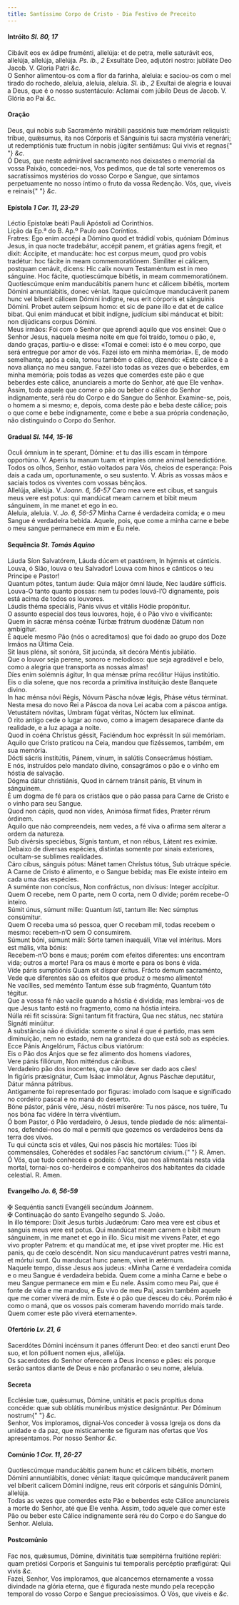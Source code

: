 ```yaml
---
title: Santíssimo Corpo de Cristo - Dia Festivo de Preceito
---
```


<h4 class="text-center">
  Intróito <em>Sl. 80, 17</em>
</h4>
<div class="grid grid-cols-2 gap-5">
  <div class="col-6 dropcaps text-justify">
    Cibávit eos ex ádipe fruménti, allelúja: et de petra, melle saturávit eos,
    allelúja, allelúja, allelúja. <em>Ps. ib., 2</em> Exsultáte Deo, adjutóri
    nostro: jubiláte Deo Jacob. V. Gloria Patri <em>&c.</em>
  </div>
  <div class="col-6 dropcaps text-justify">
    O Senhor alimentou-os com a flor da farinha, aleluia: e saciou-os com o mel
    tirado do rochedo, aleluia, aleluia, aleluia. <em>Sl. ib., 2</em> Exultai de
    alegria e louvai a Deus, que é o nosso sustentáculo: Aclamai com júbilo Deus
    de Jacob. V. Glória ao Pai <em>&c.</em>
  </div>
</div>

<h4 class="text-center">Oração</h4>
<div class="grid grid-cols-2 gap-5">
  <div class="col-6 dropcaps text-justify">
    Deus, qui nobis sub Sacraménto mirábili passiónis tuæ memóriam reliquísti:
    tríbue, quǽsumus, ita nos Córporis et Sánguinis tui sacra mystéria venerári;
    ut redemptiónis tuæ fructum in nobis júgiter sentiámus: Qui vivis et regnas{" "}
    <em>&c.</em>
  </div>
  <div class="col-6 dropcaps text-justify">
    Ó Deus, que neste admirável sacramento nos deixastes o memorial da vossa
    Paixão, concedei-nos, Vos pedimos, que de tal sorte veneremos os
    sacratíssimos mystérios do vosso Corpo e Sangue, que sintamos perpetuamente
    no nosso íntimo o fruto da vossa Redenção. Vós, que, viveis e reinais{" "}
    <em>&c.</em>
  </div>
</div>

<h4 class="text-center">
  Epístola <em>1 Cor. 11, 23-29</em>
</h4>
<div class="grid grid-cols-2 gap-5">
  <div class="col-6 text-justify">
    Léctio Epistolæ beáti Pauli Apóstoli ad Corinthios.
  </div>
  <div class="col-6 text-justify">
    Lição da Ep.ª do B. Ap.º Paulo aos Coríntios.
  </div>
  <div class="col-6 dropcaps text-justify">
    Fratres: Ego enim accépi a Dómino quod et trádidí vobis, quóniam Dóminus
    Jesus, in qua nocte tradebátur, accépit panem, et grátias agens fregit, et
    dixit: Accípite, et manducáte: hoc est corpus meum, quod pro vobis tradétur:
    hoc fácite in meam commemoratiónem. Simíliter ei cálicem, postquam cenávit,
    dicens: Hic calix novum Testaméntum est in meo sánguine. Hoc fácite,
    quotiescúmque bibétis, in meam commemoratiónem. Quotiescúmque enim
    manducábitis panem hunc et cálicem bibétis, mortem Dómini annuntiábitis,
    donec véniat. Itaque quicúmque manducáverit panem hunc vel bíberit cálicem
    Dómini indígne, reus erit córporis et sánguinis Dómini. Probet autem seípsum
    homo: et sic de pane illo e dat et de calice bibat. Qui enim mánducat et
    bibit indígne, judícium sibi mánducat et bibit: non dijúdicans corpus
    Dómini.
  </div>
  <div class="col-6 dropcaps text-justify">
    Meus irmãos: Foi com o Senhor que aprendi aquilo que vos ensinei: Que o
    Senhor Jesus, naquela mesma noite em que foi traído, tomou o pão, e, dando
    graças, partiu-o e disse: «Tomai e comei: isto é o meu corpo, que será
    entregue por amor de vós. Fazei isto em minha memória». E, de modo
    semelhante, após a ceia, tomou também o cálice, dizendo: «Este cálice é a
    nova aliança no meu sangue. Fazei isto todas as vezes que o beberdes, em
    minha memória; pois todas as vezes que comerdes este pão e que beberdes este
    cálice, anunciareis a morte do Senhor, até que Ele venha». Assim, todo
    aquele que comer o pão ou beber o cálice do Senhor indignamente, será réu do
    Corpo e do Sangue do Senhor. Examine-se, pois, o homem a si mesmo; e,
    depois, coma deste pão e beba deste cálice; pois o que come e bebe
    indignamente, come e bebe a sua própria condenação, não distinguindo o Corpo
    do Senhor.
  </div>
</div>

<h4 class="text-center">
  Gradual <em>Sl. 144, 15-16</em>
</h4>
<div class="grid grid-cols-2 gap-5">
  <div class="col-6 dropcaps text-justify">
    Oculi ómnium in te sperant, Dómine: et tu das illis escam in témpore
    opportúno. V. Aperis tu manum tuam: et imples omne animal benedictióne.
  </div>
  <div class="col-6 dropcaps text-justify">
    Todos os olhos, Senhor, estão voltados para Vós, cheios de esperança: Pois
    dais a cada um, oportunamente, o seu sustento. V. Abris as vossas mãos e
    saciais todos os viventes com vossas bênçãos.
  </div>
  <div class="col-6 text-justify">
    Allelúja, allelúja. V. <em>Joann. 6, 56-57</em> Caro mea vere est cibus, et
    sanguis meus vere est potus: qui mandúcat meam carnem et bibit meum
    sánguinem, in me manet et ego in eo.
  </div>
  <div class="col-6 text-justify">
    Aleluia, aleluia. V. <em>Jo. 6, 56-57</em> Minha Carne é verdadeira comida;
    e o meu Sangue é verdadeira bebida. Aquele, pois, que come a minha carne e
    bebe o meu sangue permanece em mim e Eu nele.
  </div>
</div>

<h4 class="text-center">
  Sequência <em>St. Tomás Aquino</em>
</h4>
<div class="grid grid-cols-2 gap-5">
  <div class="col-6 text-justify">
    Láuda Síon Salvatórem, Láuda dúcem et pastórem, In hýmnis et cánticis.
  </div>
  <div class="col-6 text-justify">
    Louva, ó Sião, louva o teu Salvador! Louva com hinos e cânticos o teu
    Principe e Pastor!
  </div>
  <div class="col-6 text-justify">
    Quantum pótes, tantum áude: Quia májor ómni láude, Nec laudáre súfficis.
  </div>
  <div class="col-6 text-justify">
    Louva-O tanto quanto possas: nem tu podes louvá-l’O dignamente, pois está
    acima de todos os louvores.
  </div>
  <div class="col-6 text-justify">
    Láudis théma speciális, Pánis vívus et vitális Hódie propónitur.
  </div>
  <div class="col-6 text-justify">
    O assunto especial dos teus louvores, hoje, é o Pão vivo e vivificante:
  </div>
  <div class="col-6 text-justify">
    Quem in sácræ ménsa coénæ Túrbæ frátrum duodénæ Dátum non ambígitur.
  </div>
  <div class="col-6 text-justify">
    É aquele mesmo Pão (nós o acreditamos) que foi dado ao grupo dos Doze Irmãos
    na Última Ceia.
  </div>
  <div class="col-6 text-justify">
    Sit laus pléna, sít sonóra, Sit jucúnda, sit decóra Méntis jubilátio.
  </div>
  <div class="col-6 text-justify">
    Que o louvor seja perene, sonoro e melodioso: que seja agradável e belo,
    como a alegria que transporta as nossas almas!
  </div>
  <div class="col-6 text-justify">
    Díes enim solémnis ágitur, In qua ménsæ príma recólitur Hújus institútio.
  </div>
  <div class="col-6 text-justify">
    Eis o dia solene, que nos recorda a primitiva instituição deste Banquete
    divino.
  </div>
  <div class="col-6 text-justify">
    In hac ménsa nóvi Régis, Nóvum Páscha nóvæ légis, Pháse vétus términat.
  </div>
  <div class="col-6 text-justify">
    Nesta mesa do novo Rei a Páscoa da nova Lei acaba com a páscoa antiga.
  </div>
  <div class="col-6 text-justify">
    Vetustátem nóvitas, Umbram fúgat véritas, Nóctem lux elíminat.
  </div>
  <div class="col-6 text-justify">
    O rito antigo cede o lugar ao novo, como a imagem desaparece diante da
    realidade, e a luz apaga a noite.
  </div>
  <div class="col-6 text-justify">
    Quod in coéna Chrístus géssit, Faciéndum hoc expréssit In súi memóriam.
  </div>
  <div class="col-6 text-justify">
    Aquilo que Cristo praticou na Ceia, mandou que fizéssemos, também, em sua
    memória.
  </div>
  <div class="col-6 text-justify">
    Dócti sácris institútis, Pánem, vínum, in salútis Consecrámus hóstiam.
  </div>
  <div class="col-6 text-justify">
    E nós, instruídos pelo mandato divino, consagrámos o pão e o vinho em hóstia
    de salvação.
  </div>
  <div class="col-6 text-justify">
    Dógma dátur christiánis, Quod in cárnem tránsit pánis, Et vínum in
    sánguinem.
  </div>
  <div class="col-6 text-justify">
    É um dogma de fé para os cristãos que o pão passa para Carne de Cristo e o
    vinho para seu Sangue.
  </div>
  <div class="col-6 text-justify">
    Quod non cápis, quod non vídes, Animósa fírmat fídes, Præter rérum órdinem.
  </div>
  <div class="col-6 text-justify">
    Aquilo que não compreendeis, nem vedes, a fé viva o afirma sem alterar a
    ordem da natureza.
  </div>
  <div class="col-6 text-justify">
    Sub divérsis speciébus, Sígnis tantum, et non rébus, Látent res exímiæ.
  </div>
  <div class="col-6 text-justify">
    Debaixo de diversas espécies, distintas somente por sinais exteriores,
    ocultam-se sublimes realidades.
  </div>
  <div class="col-6 text-justify">
    Cáro cíbus, sánguis pótus: Mánet tamen Chrístus tótus, Sub utráque spécie.
  </div>
  <div class="col-6 text-justify">
    A Carne de Cristo é alimento, e o Sangue bebida; mas Ele existe inteiro em
    cada uma das espécies.
  </div>
  <div class="col-6 text-justify">
    A suménte non concísus, Non confráctus, non divísus: Integer accípitur.
  </div>
  <div class="col-6 text-justify">
    Quem O recebe, nem O parte, nem O corta, nem O divide; porém recebe-O
    inteiro.
  </div>
  <div class="col-6 text-justify">
    Súmit únus, súmunt mille: Quantum ísti, tantum ílle: Nec súmptus consúmitur.
  </div>
  <div class="col-6 text-justify">
    Quem O receba uma só pessoa, quer O recebam mil, todas recebem o mesmo:
    recebem-n’O sem O consumirem.
  </div>
  <div class="col-6 text-justify">
    Súmunt bóni, súmunt máli: Sórte tamen inæquáli, Vítæ vel intéritus. Mors est
    mális, víta bónis:
  </div>
  <div class="col-6 text-justify">
    Recebem-n’O bons e maus; porém com efeitos diferentes: uns encontram vida;
    outros a morte! Para os maus é morte e para os bons é vida.
  </div>
  <div class="col-6 text-justify">
    Víde páris sumptiónis Quam sit díspar éxitus. Frácto demum sacraménto,
  </div>
  <div class="col-6 text-justify">
    Vede que diferentes são os efeitos que produz o mesmo alimento!
  </div>
  <div class="col-6 text-justify">
    Ne vacílles, sed meménto Tantum ésse sub fragménto, Quantum tóto tégitur.
  </div>
  <div class="col-6 text-justify">
    Que a vossa fé não vacile quando a hóstia é dividida; mas lembrai-vos de que
    Jesus tanto está no fragmento, como na hóstia inteira.
  </div>
  <div class="col-6 text-justify">
    Núlla réi fit scissúra: Sígni tantum fit fractúra, Qua nec státus, nec
    statúra Signáti minúitur.
  </div>
  <div class="col-6 text-justify">
    A substância não é dividida: somente o sinal é que é partido, mas sem
    diminuição, nem no estado, nem na grandeza do que está sob as espécies.
  </div>
  <div class="col-6 text-justify">
    Ecce Pánis Angelórum, Fáctus cíbus viatórum:
  </div>
  <div class="col-6 text-justify">
    Eis o Pão dos Anjos que se fez alimento dos homens viadores,
  </div>
  <div class="col-6 text-justify">
    Vere pánis filiórum, Non mitténdus cánibus.
  </div>
  <div class="col-6 text-justify">
    Verdadeiro pão dos inocentes, que não deve ser dado aos cães!
  </div>
  <div class="col-6 text-justify">
    In figúris præsignátur, Cum Isáac immolátur, Agnus Páschæ deputátur, Dátur
    mánna pátribus.
  </div>
  <div class="col-6 text-justify">
    Antigamente foi representado por figuras: imolado com Isaque e significado
    no cordeiro pascal e no maná do deserto.
  </div>
  <div class="col-6 text-justify">
    Bóne pástor, pánis vére, Jésu, nóstri miserére: Tu nos pásce, nos tuére, Tu
    nos bóna fac vidére In térra vivéntium.
  </div>
  <div class="col-6 text-justify">
    Ó bom Pastor, ó Pão verdadeiro, ó Jesus, tende piedade de nós:
    alimentai-nos, defendei-nos do mal e permiti que gozemos os verdadeiros bens
    da terra dos vivos.
  </div>
  <div class="col-6 text-justify">
    Tu qui cúncta scis et váles, Qui nos páscis hic mortáles: Túos ibi
    commensáles, Coherédes et sodáles Fac sanctórum cívium.{" "}
    <span class="text-danger">R.</span> Amen.
  </div>
  <div class="col-6 text-justify">
    Ó Vós, que tudo conheceis e podeis: ó Vós, que nos alimentais nesta vida
    mortal, tornai-nos co-herdeiros e companheiros dos habitantes da cidade
    celestial. <span class="text-danger">R.</span> Amen.
  </div>
</div>

<h4 class="text-center">
  Evangelho <em>Jo. 6, 56-59</em>
</h4>
<div class="grid grid-cols-2 gap-5">
  <div class="col-6 text-justify">
    <span class="text-danger">&#10016;</span> Sequéntia sancti Evangéli secúndum
    Joánnem.
  </div>
  <div class="col-6 text-justify">
    <span class="text-danger">&#10016;</span> Continuação do santo Evangelho
    segundo S. João.
  </div>
  <div class="col-6 dropcaps text-justify">
    In illo témpore: Dixit Jesus turbis Judæórum: Caro mea vere est cibus et
    sanguis meus vere est potus. Qui mandúcat meam carnem e bibit meum
    sánguinem, in me manet et ego in illo. Sicu misit me vivens Pater, et ego
    vivo propter Patrem: et qu mandúcat me, et ipse vivet propter me. Hic est
    panis, qu de cœlo descéndit. Non sicu manducavérunt patres vestri manna, et
    mórtui sunt. Qu manducat hunc panem, vivet in ætérnum.
  </div>
  <div class="col-6 dropcaps text-justify">
    Naquele tempo, disse Jesus aos judeus: «Minha Carne é verdadeira comida e o
    meu Sangue é verdadeira bebida. Quem come a minha Carne e bebe o meu Sangue
    permanece em mim e Eu nele. Assim como meu Pai, que é fonte de vida e me
    mandou, e Eu vivo de meu Pai, assim também aquele que me comer viverá de
    mim. Este é o pão que desceu do céu. Porém não é como o maná, que os vossos
    pais comeram havendo morrido mais tarde. Quem comer este pão viverá
    eternamente».
  </div>
</div>

<h4 class="text-center">
  Ofertório <em>Lv. 21, 6</em>
</h4>
<div class="grid grid-cols-2 gap-5">
  <div class="col-6 dropcaps text-justify">
    Sacerdótes Dómini incénsum it panes ófferunt Deo: et deo sancti erunt Deo
    suo, et lon pólluent nomen ejus, allelúja.
  </div>
  <div class="col-6 dropcaps text-justify">
    Os sacerdotes do Senhor oferecem a Deus incenso e pães: eis porque serão
    santos diante de Deus e não profanarão o seu nome, aleluia.
  </div>
</div>

<h4 class="text-center">Secreta</h4>
<div class="grid grid-cols-2 gap-5">
  <div class="col-6 dropcaps text-justify">
    Ecclésiæ tuæ, quǽsumus, Dómine, unitátis et pacis propítius dona concéde:
    quæ sub oblátis munéribus mýstice designántur. Per Dóminum nostrum{" "}
    <em>&c.</em>
  </div>
  <div class="col-6 dropcaps text-justify">
    Senhor, Vos imploramos, dignai-Vos conceder à vossa Igreja os dons da
    unidade e da paz, que misticamente se figuram nas ofertas que Vos
    apresentamos. Por nosso Senhor <em>&c.</em>
  </div>
</div>

<h4 class="text-center">
  Comúnio <em>1 Cor. 11, 26-27</em>
</h4>
<div class="grid grid-cols-2 gap-5">
  <div class="col-6 dropcaps text-justify">
    Quotiescúmque manducábitis panem hunc et cálicem bibétis, mortem Dómini
    annuntiábitis, donec véniat: itaque quicúmque manducáverit panem vel bíberit
    calicem Dómini indígne, reus erit córporis et sánguinis Dómini, allelúja.
  </div>
  <div class="col-6 dropcaps text-justify">
    Todas as vezes que comerdes este Pão e beberdes este Cálice anunciareis a
    morte do Senhor, até que Ele venha. Assim, todo aquele que comer este Pão ou
    beber este Cálice indignamente será réu do Corpo e do Sangue do Senhor.
    Aleluia.
  </div>
</div>

<h4 class="text-center">Postcomúnio</h4>
<div class="grid grid-cols-2 gap-5">
  <div class="col-6 dropcaps text-justify">
    Fac nos, quǽsumus, Dómine, divinitátis tuæ sempitérna fruitióne repléri:
    quam pretiósi Corporis et Sanguinis tui temporalis percéptio præfigúrat: Qui
    vivis <em>&c.</em>
  </div>
  <div class="col-6 dropcaps text-justify">
    Fazei, Senhor, Vos imploramos, que alcancemos eternamente a vossa divindade
    na glória eterna, que é figurada neste mundo pela recepção temporal do vosso
    Corpo e Sangue preciosíssimos. Ó Vós, que viveis e <em>&c.</em>
  </div>
</div>
